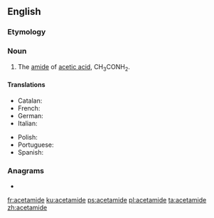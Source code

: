 {{also|acétamide}}
==English==
{{wikipedia}}

===Etymology===
{{blend|acetyl|amide|lang=en}}

===Noun===
{{en-noun|-}}

# {{context|organic compound|lang=en}} The [[amide]] of [[acetic acid]], CH<sub>3</sub>CONH<sub>2</sub>.

====Translations====
{{trans-top|amide of acetic acid}}
* Catalan: {{t|ca|acetamida|f}}
* French: {{t+|fr|acétamide|m}}
* German: {{t+|de|Acetamid|n}}
* Italian: {{t+|it|acetammide|f}}
{{trans-mid}}
* Polish: {{t+|pl|acetamid|m}}
* Portuguese: {{t|pt|acetamida|f}}
* Spanish: {{t|es|acetamida|f}}
{{trans-bottom}}

===Anagrams===
* {{l/en|emaciated}}

[[fr:acetamide]]
[[ku:acetamide]]
[[ps:acetamide]]
[[pl:acetamide]]
[[ta:acetamide]]
[[zh:acetamide]]